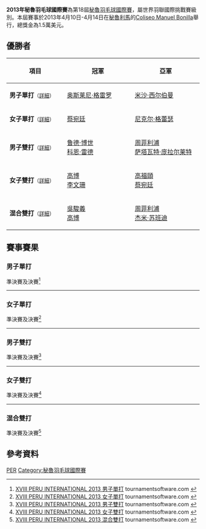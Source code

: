 {{noteTA|G1=Badminton}}
{{infobox badminton event
|name           = 2013年秘魯羽毛球國際賽
|image          = 
|size           = 
|caption        =
|dates          = 2013年4月10日－4月14日
|number_edition =第18屆
|level          = 4A
|prize_money    = 1.5萬美元
|location       = {{PER}}[[利馬|利馬]]
|venue          = Coliseo Manuel Bonilla
|previous       = 2012年秘魯羽毛球國際賽 
|next           = 2014年秘魯羽毛球國際賽
}}
'''2013年秘魯羽毛球國際賽'''為第18屆[[秘魯羽毛球國際賽|秘魯羽毛球國際賽]]，屬世界羽聯國際挑戰賽級別。本屆賽事於2013年4月10日-4月14日在[[秘魯|秘魯]][[利馬|利馬]]的[[Coliseo_Manuel_Bonilla|Coliseo Manuel Bonilla]]舉行，總獎金為1.5萬美元。

== 優勝者 ==
{| class=wikitable style="font-size:small"
!width="200"|項目
!width="250"|冠軍
!width="250"|亞軍
|-
|'''男子單打'''<small>（[[#男子單打|詳細]]）</small>
|{{flagicon|CUB}} [[奥斯莱尼·格雷罗|奥斯莱尼·格雷罗]]
|{{flagicon|ISR}} [[米沙·西尔伯曼|米沙·西尔伯曼]]
|-
|'''女子單打'''<small>（[[#女子單打|詳細]]）</small>
|{{flagicon|CAN}} [[蔡宛廷|蔡宛廷]]
|{{flagicon|CAN}} [[尼克尔·格蕾瑟|尼克尔·格蕾瑟]]
|-
|'''男子雙打'''<small>（[[#男子雙打|詳細]]）</small>
|{{flagicon|NED}} [[鲁德·博世|鲁德·博世]]<br/>{{flagicon|NED}} [[科恩·雷德|科恩·雷德]]
|{{flagicon|USA}} [[周菲利浦|周菲利浦]]<br/>{{flagicon|USA}} [[萨塔瓦特·庞拉尔莱特|萨塔瓦特·庞拉尔莱特]]
|-
|'''女子雙打'''<small>（[[#女子雙打|詳細]]）</small>
|{{flagicon|CAN}} [[高博_(羽毛球运动员)|高博]]<br/>{{flagicon|CAN}} [[李文珊_(羽毛球運動員)|李文珊]]
|{{flagicon|CAN}} [[高福頤|高福頤]]<br/>{{flagicon|CAN}} [[蔡宛廷|蔡宛廷]]
|-
|'''混合雙打'''<small>（[[#混合雙打|詳細]]）</small>
|{{flagicon|CAN}} [[吳駿義|吳駿義]]<br/>{{flagicon|CAN}} [[高博_(羽毛球运动员)|高博]]
|{{flagicon|USA}} [[周菲利浦|周菲利浦]]<br/>{{flagicon|USA}} [[杰米·苏班迪|杰米·苏班迪]]
|}

== 賽事賽果 ==
=== 男子單打 ===
;準決賽及決賽<ref name="MS">[http://bwf.tournamentsoftware.com/sport/draw.aspx?id=E2F957A3-E155-4EFD-A6A1-10C1F19D97DA&draw=7 XVIII PERU INTERNATIONAL 2013 男子單打] tournamentsoftware.com {{en}}</ref>
{{4TeamBracket-Tennis3-v2
| team-width=200
| RD1-seed1=1
| RD1-team1={{flagicon|GUA}} [[凯文·科登|凯文·科登]] (中途退出)
| RD1-score1-1=''9
| RD1-score1-2=''
| RD1-score1-3=
| RD1-seed2=6
| RD1-team2='''{{flagicon|CUB}} [[奥斯莱尼·格雷罗|奥斯莱尼·格雷罗]]
| RD1-score2-1=''14
| RD1-score2-2=
| RD1-score2-3=

| RD1-seed3=
| RD1-team3={{flagicon|GUA}} [[鲁道夫·拉米雷斯|鲁道夫·拉米雷斯]]
| RD1-score3-1=14
| RD1-score3-2='''21
| RD1-score3-3=15
| RD1-seed4=2
| RD1-team4='''{{flagicon|ISR}} [[米沙·西尔伯曼|米沙·西尔伯曼]]
| RD1-score4-1='''21
| RD1-score4-2=19
| RD1-score4-3='''21

| RD2-seed1=6
| RD2-team1='''{{flagicon|CUB}} [[奥斯莱尼·格雷罗|奥斯莱尼·格雷罗]]
| RD2-score1-1=17
| RD2-score1-2='''21
| RD2-score1-3='''21
| RD2-seed2=2
| RD2-team2={{flagicon|ISR}} [[米沙·西尔伯曼|米沙·西尔伯曼]]
| RD2-score2-1='''21
| RD2-score2-2=13
| RD2-score2-3=11
}}
----

=== 女子單打 ===
;準決賽及決賽<ref name="WS">[http://bwf.tournamentsoftware.com/sport/draw.aspx?id=E2F957A3-E155-4EFD-A6A1-10C1F19D97DA&draw=8 XVIII PERU INTERNATIONAL 2013 女子單打] tournamentsoftware.com {{en}}</ref>
{{4TeamBracket-Tennis3-v2
| team-width=200
| RD1-seed1=1
| RD1-team1='''{{flagicon|CAN}} [[尼克尔·格蕾瑟|尼克尔·格蕾瑟]]
| RD1-score1-1='''21
| RD1-score1-2=19
| RD1-score1-3='''21
| RD1-seed2=3
| RD1-team2={{flagicon|USA}} [[杰米·苏班迪|杰米·苏班迪]]
| RD1-score2-1=11
| RD1-score2-2='''21
| RD1-score2-3=10

| RD1-seed3=4
| RD1-team3='''{{flagicon|CAN}} [[蔡宛廷|蔡宛廷]]
| RD1-score3-1='''21
| RD1-score3-2=18
| RD1-score3-3='''21
| RD1-seed4=2
| RD1-team4={{flagicon|CAN}} [[李文珊_(羽毛球運動員)|李文珊]]
| RD1-score4-1=17
| RD1-score4-2='''21
| RD1-score4-3=19

| RD2-seed1=1
| RD2-team1={{flagicon|CAN}} [[尼克尔·格蕾瑟|尼克尔·格蕾瑟]]
| RD2-score1-1=11
| RD2-score1-2=12
| RD2-score1-3=
| RD2-seed2=4
| RD2-team2='''{{flagicon|CAN}} [[蔡宛廷|蔡宛廷]]
| RD2-score2-1='''21
| RD2-score2-2='''21
| RD2-score2-3=
}}
----

=== 男子雙打 ===
;準決賽及決賽<ref name="MD">[http://bwf.tournamentsoftware.com/sport/draw.aspx?id=E2F957A3-E155-4EFD-A6A1-10C1F19D97DA&draw=9 XVIII PERU INTERNATIONAL 2013 男子雙打] tournamentsoftware.com {{en}}</ref>
{{4TeamBracket-Tennis3-v2
| team-width=200
| RD1-seed1=1
| RD1-team1='''{{flagicon|USA}} [[周菲利浦|周菲利浦]]<br/> {{flagicon|USA}} [[萨塔瓦特·庞拉尔莱特|萨塔瓦特·庞拉尔莱特]]
| RD1-score1-1=14
| RD1-score1-2='''21
| RD1-score1-3='''23
| RD1-seed2=
| RD1-team2={{flagicon|CAN}} [[李家瑋|李家瑋]]<br/> {{flagicon|CAN}} [[尼尔·亚库那|尼尔·亚库那]]
| RD1-score2-1='''21
| RD1-score2-2=14
| RD1-score2-3=21

| RD1-seed3=3
| RD1-team3='''{{flagicon|NED}} [[鲁德·博世|鲁德·博世]]<br/> {{flagicon|NED}} [[科恩·雷德|科恩·雷德]]
| RD1-score3-1='''21
| RD1-score3-2='''21
| RD1-score3-3=
| RD1-seed4=2
| RD1-team4={{flagicon|CAN}} [[廖顯邦|廖顯邦]]<br/> {{flagicon|CAN}} [[吳楷義|吳楷義]]
| RD1-score4-1=16
| RD1-score4-2=16
| RD1-score4-3=

| RD2-seed1=1
| RD2-team1={{flagicon|USA}} [[周菲利浦|周菲利浦]]<br/> {{flagicon|USA}} [[萨塔瓦特·庞拉尔莱特|萨塔瓦特·庞拉尔莱特]]
| RD2-score1-1=18
| RD2-score1-2=11
| RD2-score1-3=
| RD2-seed2=3
| RD2-team2='''{{flagicon|NED}} [[鲁德·博世|鲁德·博世]]<br/> {{flagicon|NED}} [[科恩·雷德|科恩·雷德]]
| RD2-score2-1='''21
| RD2-score2-2='''21
| RD2-score2-3=
}}
----

=== 女子雙打 ===
;準決賽及決賽<ref name="WD">[http://bwf.tournamentsoftware.com/sport/draw.aspx?id=E2F957A3-E155-4EFD-A6A1-10C1F19D97DA&draw=10 XVIII PERU INTERNATIONAL 2013 女子雙打] tournamentsoftware.com {{en}}</ref>
{{4TeamBracket-Tennis3-v2
| team-width=200
| RD1-seed1=1
| RD1-team1={{flagicon|CAN}} [[尼克尔·格蕾瑟|尼克尔·格蕾瑟]]<br/> {{flagicon|CAN}} [[夏尔曼·丽德|夏尔曼·丽德]]
| RD1-score1-1=19
| RD1-score1-2=16
| RD1-score1-3=
| RD1-seed2=
| RD1-team2='''{{flagicon|CAN}} [[高博_(羽毛球运动员)|高博]]<br/> {{flagicon|CAN}} [[李文珊_(羽毛球運動員)|李文珊]]
| RD1-score2-1='''21
| RD1-score2-2='''21
| RD1-score2-3=

| RD1-seed3=
| RD1-team3={{flagicon|PER}} [[Camila_Duany|Camila Duany]]<br/> {{flagicon|PER}} [[鲁兹·玛丽亚·索诺萨|鲁兹·玛丽亚·索诺萨]]
| RD1-score3-1=7
| RD1-score3-2=12
| RD1-score3-3=
| RD1-seed4=2
| RD1-team4='''{{flagicon|CAN}} [[高福頤|高福頤]]<br/> {{flagicon|CAN}} [[蔡宛廷|蔡宛廷]]
| RD1-score4-1='''21
| RD1-score4-2='''21
| RD1-score4-3=

| RD2-seed1=
| RD2-team1='''{{flagicon|CAN}} [[高博_(羽毛球运动员)|高博]]<br/> {{flagicon|CAN}} [[李文珊_(羽毛球運動員)|李文珊]]
| RD2-score1-1='''21
| RD2-score1-2='''21
| RD2-score1-3=
| RD2-seed2=2
| RD2-team2={{flagicon|CAN}} [[高福頤|高福頤]]<br/> {{flagicon|CAN}} [[蔡宛廷|蔡宛廷]]
| RD2-score2-1=15
| RD2-score2-2=18
| RD2-score2-3=
}}
----

=== 混合雙打 ===
;準決賽及決賽<ref name="XD">[http://bwf.tournamentsoftware.com/sport/draw.aspx?id=E2F957A3-E155-4EFD-A6A1-10C1F19D97DA&draw=11 XVIII PERU INTERNATIONAL 2013 混合雙打] tournamentsoftware.com {{en}}</ref>
{{4TeamBracket-Tennis3-v2
| team-width=200
| RD1-seed1=1
| RD1-team1='''{{flagicon|USA}} [[周菲利浦|周菲利浦]]<br/> {{flagicon|USA}} [[杰米·苏班迪|杰米·苏班迪]]
| RD1-score1-1='''21
| RD1-score1-2='''21
| RD1-score1-3=
| RD1-seed2=
| RD1-team2={{flagicon|PER}} [[安德烈斯·科尔彭乔|安德烈斯·科尔彭乔]]<br/> {{flagicon|PER}} [[Lorena_Duany|Lorena Duany]]
| RD1-score2-1=11
| RD1-score2-2=9
| RD1-score2-3=

| RD1-seed3=4
| RD1-team3={{flagicon|MEX}} [[利诺·穆尼奥斯|利诺·穆尼奥斯]]<br/> {{flagicon|MEX}} [[辛西娅·冈萨雷斯|辛西娅·冈萨雷斯]]
| RD1-score3-1=10
| RD1-score3-2=10
| RD1-score3-3=
| RD1-seed4=2
| RD1-team4='''{{flagicon|CAN}} [[吳駿義|吳駿義]]<br/> {{flagicon|CAN}} [[高博_(羽毛球运动员)|高博]]
| RD1-score4-1='''21
| RD1-score4-2='''21
| RD1-score4-3=

| RD2-seed1=1
| RD2-team1={{flagicon|USA}} [[周菲利浦|周菲利浦]]<br/> {{flagicon|USA}} [[杰米·苏班迪|杰米·苏班迪]]
| RD2-score1-1=12
| RD2-score1-2='''25
| RD2-score1-3=17
| RD2-seed2=2
| RD2-team2='''{{flagicon|CAN}} [[吳駿義|吳駿義]]<br/> {{flagicon|CAN}} [[高博_(羽毛球运动员)|高博]]
| RD2-score2-1='''21
| RD2-score2-2=23
| RD2-score2-3='''21
}}

== 參考資料 ==
{{Reflist}}

[[Category:2013年世界羽聯國際挑戰賽|PER]]
[[Category:秘魯羽毛球國際賽|Category:秘魯羽毛球國際賽]]